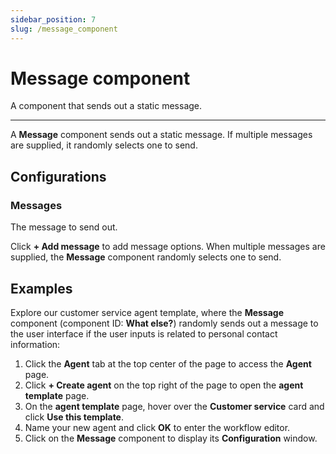 ---
sidebar_position: 7
slug: /message_component
---

# Message component

A component that sends out a static message.

---

A **Message** component sends out a static message. If multiple messages are supplied, it randomly selects one to send.

## Configurations

### Messages

The message to send out. 

Click **+ Add message** to add message options. When multiple messages are supplied, the **Message** component randomly selects one to send.

## Examples

Explore our customer service agent template, where the **Message** component (component ID: **What else?**) randomly sends out a message to the user interface if the user inputs is related to personal contact information:

1. Click the **Agent** tab at the top center of the page to access the **Agent** page.
2. Click **+ Create agent** on the top right of the page to open the **agent template** page.
3. On the **agent template** page, hover over the **Customer service** card and click **Use this template**.
4. Name your new agent and click **OK** to enter the workflow editor.
5. Click on the **Message** component to display its **Configuration** window.